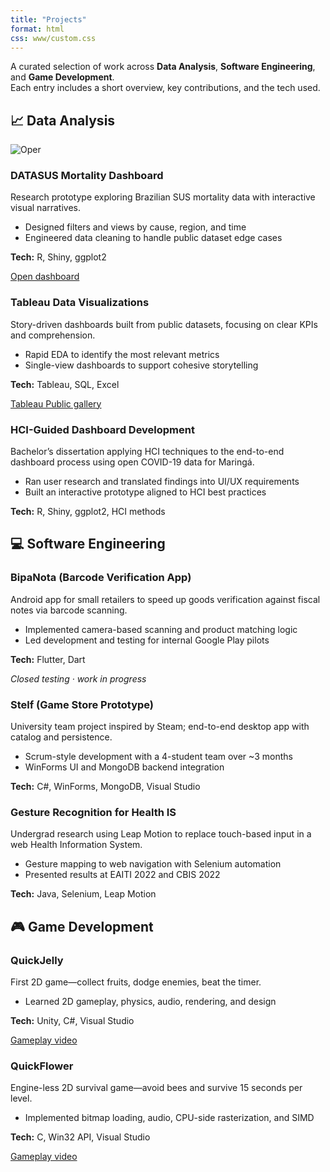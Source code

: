 ```yaml
---
title: "Projects"
format: html
css: www/custom.css
---
```


A curated selection of work across **Data Analysis**, **Software Engineering**, and **Game Development**.\
Each entry includes a short overview, key contributions, and the tech used.

## 📈 Data Analysis

:::::: {.grid-container .projects-grid}
::: {.grid-card .project-card}

<img src="www/data_analysis/Oper 1.png" alt="Oper"/>

<h3>DATASUS Mortality Dashboard</h3>

<p>Research prototype exploring Brazilian SUS mortality data with interactive visual narratives.</p>

<ul>

<li>Designed filters and views by cause, region, and time</li>

<li>Engineered data cleaning to handle public dataset edge cases</li>

</ul>

<p class="project-tech">

<strong>Tech:</strong> R, Shiny, ggplot2

</p>

<p class="project-links">

<a href="https://rickshinyprojects.shinyapps.io/DATASUS_SIM_PIBITI_UEM_DASH/" target="_blank">Open dashboard</a>

</p>
:::

::: {.grid-card .project-card}
<h3>Tableau Data Visualizations</h3>

<p>Story-driven dashboards built from public datasets, focusing on clear KPIs and comprehension.</p>

<ul>

<li>Rapid EDA to identify the most relevant metrics</li>

<li>Single-view dashboards to support cohesive storytelling</li>

</ul>

<p class="project-tech">

<strong>Tech:</strong> Tableau, SQL, Excel

</p>

<p class="project-links">

<a href="https://public.tableau.com/app/profile/henrique.felizardo/vizzes" target="_blank">Tableau Public gallery</a>

</p>
:::

::: {.grid-card .project-card}
<h3>HCI-Guided Dashboard Development</h3>

<p>Bachelor’s dissertation applying HCI techniques to the end-to-end dashboard process using open COVID-19 data for Maringá.</p>

<ul>

<li>Ran user research and translated findings into UI/UX requirements</li>

<li>Built an interactive prototype aligned to HCI best practices</li>

</ul>

<p class="project-tech">

<strong>Tech:</strong> R, Shiny, ggplot2, HCI methods

</p>
:::
:::::::

## 💻 Software Engineering

:::::: {.grid-container .projects-grid}
::: {.grid-card .project-card}
<h3>BipaNota (Barcode Verification App)</h3>

<p>Android app for small retailers to speed up goods verification against fiscal notes via barcode scanning.</p>

<ul>

<li>Implemented camera-based scanning and product matching logic</li>

<li>Led development and testing for internal Google Play pilots</li>

</ul>

<p class="project-tech">

<strong>Tech:</strong> Flutter, Dart

</p>

<p class="project-links">

<em>Closed testing · work in progress</em>

</p>
:::

::: {.grid-card .project-card}
<h3>Stelf (Game Store Prototype)</h3>

<p>University team project inspired by Steam; end-to-end desktop app with catalog and persistence.</p>

<ul>

<li>Scrum-style development with a 4-student team over \~3 months</li>

<li>WinForms UI and MongoDB backend integration</li>

</ul>

<p class="project-tech">

<strong>Tech:</strong> C#, WinForms, MongoDB, Visual Studio

</p>
:::

::: {.grid-card .project-card}
<h3>Gesture Recognition for Health IS</h3>

<p>Undergrad research using Leap Motion to replace touch-based input in a web Health Information System.</p>

<ul>

<li>Gesture mapping to web navigation with Selenium automation</li>

<li>Presented results at EAITI 2022 and CBIS 2022</li>

</ul>

<p class="project-tech">

<strong>Tech:</strong> Java, Selenium, Leap Motion

</p>
:::
::::::

## 🎮 Game Development

::::: {.grid-container .projects-grid}
::: {.grid-card .project-card}
<h3>QuickJelly</h3>

<p>First 2D game—collect fruits, dodge enemies, beat the timer.</p>

<ul>

<li>Learned 2D gameplay, physics, audio, rendering, and design</li>

</ul>

<p class="project-tech">

<strong>Tech:</strong> Unity, C#, Visual Studio

</p>

<p class="project-links">

<a href="https://youtu.be/C0IgPMbL2cQ" target="_blank">Gameplay video</a>

</p>
:::

::: {.grid-card .project-card}
<h3>QuickFlower</h3>

<p>Engine-less 2D survival game—avoid bees and survive 15 seconds per level.</p>

<ul>

<li>Implemented bitmap loading, audio, CPU-side rasterization, and SIMD</li>

</ul>

<p class="project-tech">

<strong>Tech:</strong> C, Win32 API, Visual Studio

</p>

<p class="project-links">

<a href="https://youtu.be/UYTEnszqbYk" target="_blank">Gameplay video</a>

</p>
:::
:::::
